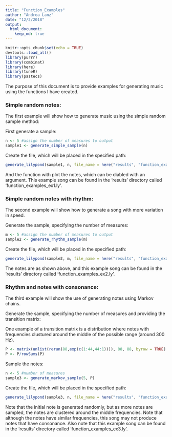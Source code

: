 ```yaml
---
title: "Function_Examples"
author: "Andrea Lanz"
date: "12/2/2018"
output: 
  html_document:
    keep_md: true
---
```


```r
knitr::opts_chunk$set(echo = TRUE)
devtools::load_all()
library(purrr)
library(combinat)
library(here)
library(tuneR)
library(pastecs)
```

The purpose of this document is to provide examples for generating music using the functions I have created.

### Simple random notes:
The first example will show how to generate music using the simple random sample method:

First generate a sample:
```r
n <- 5 #assign the number of measures to output
sample1 <- generate_simple_sample(n)
```

Create the file, which will be placed in the specified path:
```r
generate_lilypond(sample1, n, file_name = here("results", "function_examples_ex1.ly"))
```

And the function with plot the notes, which can be diabled with an argument. This example song can be found in the 'results' directory called 'function_examples_ex1.ly'.

### Simple random notes with rhythm:
The second example will show how to generate a song with more variation in speed.

Generate the sample, specifying the number of measures:
```r
m <- 5 #assign the number of measures to output
sample2 <- generate_rhythm_sample(m)
```

Create the file, which will be placed in the specified path:
```r
generate_lilypond(sample2, m, file_name = here("results", "function_examples_ex2.ly"))
```

The notes are as shown above, and this example song can be found in the 'results' directory called 'function_examples_ex2.ly'.

### Rhythm and notes with consonance:

The third example will show the use of generating notes using Markov chains.

Generate the sample, specifying the number of measures and providing the transition matrix:

One example of a transition matrix is a distribution where notes with frequencies clustured around the middle of the possible range (around 300 Hz).
```r
P <- matrix(unlist(rerun(88,exp(c(1:44,44:1)))), 88, 88, byrow = TRUE)
P <- P/rowSums(P)
```

Sample the notes:
```r
n <- 5 #number of measures
sample3 <- generate_markov_sample(5, P)
```

Create the file, which will be placed in the specified path:
```r
generate_lilypond(sample3, n, file_name = here("results", "function_examples_ex3.ly"))
```

Note that the initial note is generated randomly, but as more notes are sampled, the notes are clustered around the middle frequencies. Note that although the notes have similar frequencies, this song may not produce notes that have consonance. Also note that this example song can be found in the 'results' directory called 'function_examples_ex3.ly'.
